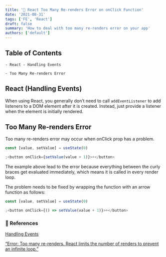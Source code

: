 ```yaml
---
title: '🔁 React Too Many Re-renders Error on onClick Function'
date: '2021-08-31'
tags: ['FE', 'React']
draft: false
summary: 'How to deal with too many re-renders error on your app'
authors: ['default']
---
```


## Table of Contents

```
- React - Handling Events

- Too Many Re-renders Error
```

## React (Handling Events)

When using React, you generally don’t need to call `addEventListener` to add listeners to a DOM element after it is created. Instead, just provide a listener when the element is initially rendered.

## Too Many Re-renders Error

Too many re-renders error may occur when onClick prop has a problem.

```js
const [value, setValue] = useState(0)

;<button onClick={setValue(value + 1)}>+</button>
```

The example above lead to the error because everything between the curly braces get evaluated immediately, which means it is called in every render loop.

The problem needs to be fixed by wrapping the function with an arrow function as follows:

```js
const [value, setValue] = useState(0)

;<button onClick={() => setValue(value + 1)}>+</button>
```

### 🔗 References

[Handling Events](https://en.reactjs.org/docs/handling-events.html)

[“Error: Too many re-renders. React limits the number of renders to prevent an infinite loop.”](https://stackoverflow.com/questions/59304283/error-too-many-re-renders-react-limits-the-number-of-renders-to-prevent-an-in)
